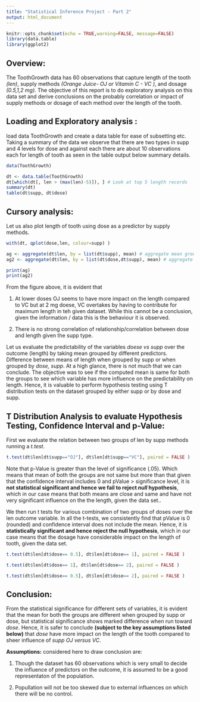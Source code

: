 ```yaml
---
title: "Statistical Inference Project - Part 2"
output: html_document
---
```


```r
knitr::opts_chunk$set(echo = TRUE,warning=FALSE, message=FALSE)
library(data.table)
library(ggplot2)

```

## Overview:
The ToothGrowth data has 60 observations that capture length of the tooth *(len)*, supply methods *(Orange Juice- OJ or Vitamin C - VC )*, and dosage *(0.5,1,2 mg)*. The objective of this report is to do exploratory analysis on this data set and derive conclusions on the probably correlation or impact of supply methods or dosage of each method over the length of the tooth.

## Loading and Exploratory analysis :
load data ToothGrowth and create a data table for ease of subsetting etc.
Taking a summary of the data we observe that there are two types in supp and 4 levels for dose and against each there are about 10 observations each for length of tooth as seen in the table output below summary details.

``` r
data(ToothGrowth)

dt <- data.table(ToothGrowth)
dt[which(dt[, len > (max(len)-5)]), ] # Look at top 5 length records 
summary(dt)
table(dt$supp, dt$dose)
```


## Cursory analysis:
Let us also plot length of tooth using dose as a predictor by supply methods. 

```r
with(dt, qplot(dose,len, colour=supp) )

ag <- aggregate(dt$len, by = list(dt$supp), mean) # aggregate mean grouped by supp
ag2 <- aggregate(dt$len, by = list(dt$dose,dt$supp), mean) # aggregate mean grouped by dose and supp. 

print(ag)
print(ag2)

```

From the figure above, it is evident that

1. At lower doses OJ seems to have more impact on the length compared to VC but at 2 mg doese, VC overtakes by having to contribute for maximum length in teh given dataset. While this cannot be a conclusion, given the information / data this is the behaviour it is observed.

2. There is  no strong correlation of relationship/correlation between dose and length given the supp type.

Let us evaluate the predictability of the variables *doese vs supp* over the outcome (length) by taking mean grouped by different predictors. Difference between means of length when grouped by supp or when grouped by *dose, supp*. At a high glance, there is not much that we can conclude. The objective was to see if the computed mean is same for both the groups to see which variable has more influence on the predictability on length. Hence, it is valuable to perform hypothesis testing using T distribution tests on the dataset grouped by either supp or by dose and supp.

## T Distribution Analysis to evaluate Hypothesis Testing, Confidence Interval and p-Value:

First we evaluate the relation between two groups of len by supp methods running a *t.test*.

```r
t.test(dt$len[dt$supp=="OJ"], dt$len[dt$supp=="VC"], paired = FALSE )

```

Note that p-Value is greater than the level of significance (.05). Which means that mean of both the groups are not same but more than that given that the confidence interval includes 0 and pValue > significance level, it is **not statistical significant and hence we fail to reject *null* hypothesis**, which in our case means that both means are close and same and have not very significant influence on the the length, given the data set..

We then run t tests for various combination of two groups of doses over the len outcome variable. In all the t-tests, we consistently find that pValue is 0 (rounded) and confidence interval does not include the mean. Hence, it is **statistically significant and hence reject the null hypothesis**, which in our case means that the dosage have considerable impact on the length of tooth, given the data set.

```r

t.test(dt$len[dt$dose== 0.5], dt$len[dt$dose== 1], paired = FALSE )

t.test(dt$len[dt$dose== 1], dt$len[dt$dose== 2], paired = FALSE )

t.test(dt$len[dt$dose== 0.5], dt$len[dt$dose== 2], paired = FALSE )

```

## Conclusion:

From the statistical significance for different sets of variables, it is evident that the mean for both the groups are different when grouped by supp or dose, but statistical significance shows marked difference when run toward *dose*. Hence, it is safer to conclude **(subject to the key assumptions listed below)** that *dose* have more impact on the length of the tooth compared to sheer influence of *supp OJ versus VC*. 

**Assumptions:** considered here  to draw conclusion are: 

1. Though the dataset has 60 observations which is very small to decide the influence of predictors on the outcome, it is assumed to be a good representaton of the population.

2. Popullation will not be too skewed due to external influences on which there will be no control.



